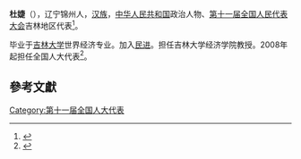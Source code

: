 '''杜婕'''（{{bd|1955年||}}），辽宁锦州人，[[汉族|汉族]]，[[中华人民共和国|中华人民共和国]]政治人物、[[第十一届全国人民代表大会|第十一届全国人民代表大会]]吉林地区代表<ref>{{cite web|author=新华网|title=第十一届全国人大代表|url=http://news.xinhuanet.com/ziliao/2008-03/03/content_7708230.htm?node=36628|publisher=新华网|accessdate=2014-01-07|archive-date=2014-01-10|archive-url=https://web.archive.org/web/20140110211415/http://news.xinhuanet.com/ziliao/2008-03/03/content_7708230.htm?node=36628|dead-url=no}}</ref>。

毕业于[[吉林大学|吉林大学]]世界经济专业。加入[[民进|民进]]。担任吉林大学经济学院教授。2008年起担任全国人大代表<ref>{{cite news|title=全国人大代表信息-杜婕|url= http://210.82.31.1:8084/delegate/viewDelegate.action?dbid=110486|accessdate=2013-04-05|newspaper=全国人大网|archive-url=https://web.archive.org/web/20140306054427/http://www.npc.gov.cn/delegate/viewDelegate.action?dbid=110486|archive-date=2014-03-06|dead-url=yes}}</ref>。

==參考文獻==
{{reflist}}
[[Category:第十一届全国人大代表|Category:第十一届全国人大代表]]